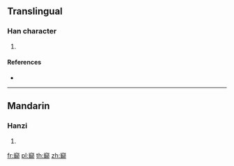 {{character info/new}}
==Translingual==

===Han character===
{{Han char|rn=116|rad=穴|as=11|sn=16|four=30127|canj=JCSJL}}

# {{defn|Han|sort=穴11}}

====References====
* {{Han ref|kx=0868.010|dkj=25629|dj=1297.170|hdz=42740.040|uh=7AB7|ud=31415|bh=EAB6|bd=60086}}

----

==Mandarin==

===Hanzi===
{{cmn-hanzi|pin=[[kuǐ]] ([[kui3]]), [[liáo]] ([[liao2]])|wg=k'uei<sup>3</sup>, liao<sup>2</sup>}}

# {{defn|lang=cmn|sort=穴11}}

[[fr:窷]]
[[pl:窷]]
[[th:窷]]
[[zh:窷]]
